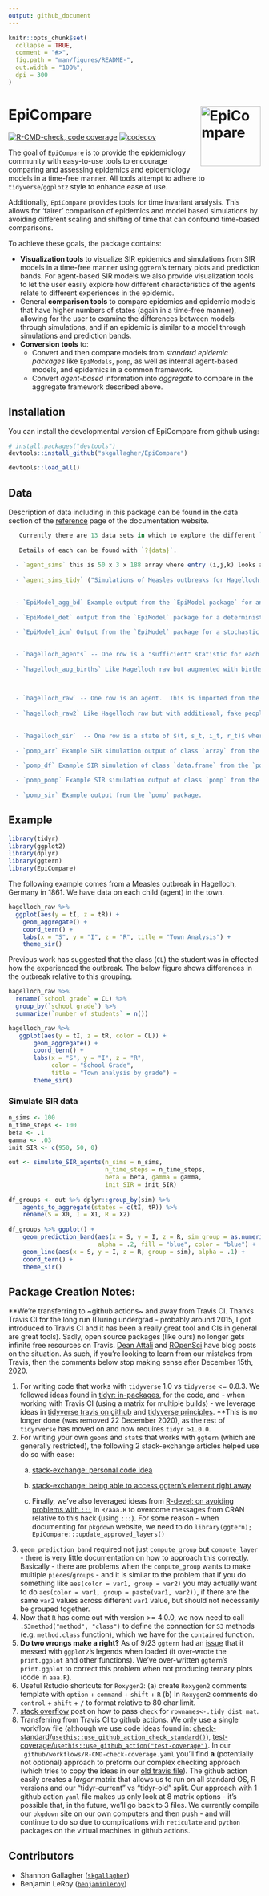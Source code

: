 ```yaml
---
output: github_document
---
```


<!-- README.md is generated from README.Rmd. Please edit that file -->

```r
knitr::opts_chunk$set(
  collapse = TRUE,
  comment = "#>",
  fig.path = "man/figures/README-",
  out.width = "100%",
  dpi = 300
)
```

# EpiCompare <a href = "https://skgallagher.github.io/EpiCompare/"><img src="man/figures/logo.png" align="right" alt="EpiCompare" width="120" /></a>

<!-- badges: start -->
[![R-CMD-check, code coverage](https://github.com/skgallagher/EpiCompare/workflows/R-CMD-check,%20code%20coverage/badge.svg)](https://github.com/skgallagher/EpiCompare/actions)
<!-- [![Travis build status](https://travis-ci.org/skgallagher/EpiCompare.svg?branch=master)](https://travis-ci.org/skgallagher/EpiCompare) -->
[![codecov](https://codecov.io/gh/skgallagher/EpiCompare/branch/master/graph/badge.svg)](https://codecov.io/gh/skgallagher/EpiCompare)

<!-- badges: end -->

The goal of `EpiCompare` is to provide the epidemiology community with easy-to-use tools to encourage comparing and assessing epidemics and epidemiology models in a time-free manner. All tools attempt to adhere to `tidyverse`/`ggplot2` style to enhance ease of use.

Additionally, `EpiCompare` provides tools for time invariant analysis.   This allows for 'fairer' comparison of epidemics and model based simulations by avoiding different scaling and shifting of time that can confound time-based comparisons.


To achieve these goals, the package contains: 

  - **Visualization tools** to visualize SIR epidemics and simulations from SIR models in a time-free manner using `ggtern`’s ternary plots and prediction bands. For agent-based SIR models we also provide visualization tools to let the user easily explore how different characteristics of the agents relate to different experiences in the epidemic.
  - General **comparison tools** to compare epidemics and epidemic models that have higher numbers of states (again in a time-free manner), allowing for the user to examine the differences between models through simulations, and if an epidemic is similar to a model through simulations and prediction bands.
  - **Conversion tools** to: 
    - Convert and then compare models from *standard epidemic packages* like `EpiModels`, `pomp`, as well as internal agent-based models, and epidemics in a common framework. 
    - Convert *agent-based* information into *aggregate* to compare in the aggregate framework described above.

## Installation

You can install the developmental version of EpiCompare from github using:

``` r
# install.packages("devtools")
devtools::install_github("skgallagher/EpiCompare")
```

```r
devtools::load_all()
```
## Data

Description of data including in this package can be found in the data section of the [reference](https://skgallagher.github.io/EpiCompare/reference/index.html#section-data) page of the documentation website.

```r
   Currently there are 13 data sets in which to explore the different `EpiCompare` functions.  These correspond to different sources of raw data along, agent vs. aggregate format, and emphases of different processes such as vital dynamics (e.g. birth and).
   
   Details of each can be found with `?{data}`.
   
  - `agent_sims` this is 50 x 3 x 188 array where entry (i,j,k) looks at the ith simulation, the jth statistic, and the kth agent.  The statistics are (inititial state (0/1/2), SMax, IMax). 
  
  - `agent_sims_tidy` ("Simulations of Measles outbreaks for Hagelloch, Germany, 1861 (Tidy agent format)"): tidy version of `agent_sims` (9400 x 5), each row corresponds to an individual for a single simulation, and contains additional information on the individual's initial state, and SMax, IMax.
  
  
  - `EpiModel_agg_bd` Example output from the `EpiModel package` for an ICM with birth and death rates.  The population $N$ is non-constant.
  
  - `EpiModel_det` output from the `EpiModel` package for a deterministic model (aggregate)
  
  - `EpiModel_icm` Output from the `EpiModel` package for a stochastic ICM (aggregate)
     

  - `hagelloch_agents` -- One row is a "sufficient" statistic for each agent's infection.  Each agent's infection is uniquely identified by an initial state, max time before infection (or T), and max time before recovery (or T).  For the states, 0 = S, 1 = I, 2 = R.
   
  - `hagelloch_aug_births` Like Hagelloch raw but augmented with births (it already had deaths).  Five fake people have been added who join the population over time
   
      

  - `hagelloch_raw` -- One row is an agent.  This is imported from the `surveillance` R package and the variable descriptions are found [here](https://rdrr.io/rforge/surveillance/man/hagelloch.html) where it is originally labeled `hagelloch.df`.  We have renamed it here to help distinguish it from the other data sets we derive from it.
   
  - `hagelloch_raw2` Like Hagelloch raw but with additional, fake people with NA values for `tI` and `tR`
   
   
  - `hagelloch_sir`  -- One row is a state of $(t, s_t, i_t, r_t)$ where $s_t + i_t + r_t = N$ for $t = 0, \dots, T=94$
   
  - `pomp_arr` Example SIR simulation output of class `array` from the `pomp` packagee
  
  - `pomp_df` Example SIR simulation of class `data.frame` from the `pomp` package

  - `pomp_pomp` Example SIR simulation output of class `pomp` from the `pomp` package
  
  - `pomp_sir` Example output from the `pomp` package.
```
## Example

```r
library(tidyr)
library(ggplot2)
library(dplyr)
library(ggtern)
library(EpiCompare)
```
The following example comes from a Measles outbreak in Hagelloch, Germany in 1861. We have data on each child (agent) in the town.
```r
hagelloch_raw %>%
  ggplot(aes(y = tI, z = tR)) +
    geom_aggregate() + 
    coord_tern() +
    labs(x = "S", y = "I", z = "R", title = "Town Analysis") +
    theme_sir()
```

Previous work has suggested that the class (`CL`) the student was in effected how the experienced the outbreak. The below figure shows differences in the outbreak relative to this grouping.
```r
hagelloch_raw %>% 
  rename(`school grade` = CL) %>%
  group_by(`school grade`) %>%
  summarize(`number of students` = n())

hagelloch_raw %>%
   ggplot(aes(y = tI, z = tR, color = CL)) +
       geom_aggregate() + 
       coord_tern() +
       labs(x = "S", y = "I", z = "R",
            color = "School Grade",
            title = "Town analysis by grade") +
       theme_sir()
```


### Simulate SIR data


```r
n_sims <- 100
n_time_steps <- 100
beta <- .1
gamma <- .03
init_SIR <- c(950, 50, 0)
    
out <- simulate_SIR_agents(n_sims = n_sims,
                           n_time_steps = n_time_steps,
                           beta = beta, gamma = gamma,
                           init_SIR = init_SIR)
                                 
df_groups <- out %>% dplyr::group_by(sim) %>%
    agents_to_aggregate(states = c(tI, tR)) %>%
    rename(S = X0, I = X1, R = X2)
  
df_groups %>% ggplot() +
    geom_prediction_band(aes(x = S, y = I, z = R, sim_group = as.numeric(sim)),
                         alpha = .2, fill = "blue", color = "blue") +
    geom_line(aes(x = S, y = I, z = R, group = sim), alpha = .1) +
    coord_tern() +
    theme_sir()
```


## Package Creation Notes:

**We're transferring to ~github actions~ and away from Travis CI. Thanks Travis CI for the long run (During undergrad - probably around 2015, I got introduced to Travis CI and it has been a really great tool and CIs in general are great tools). Sadly, open source packages (like ours) no longer gets infinite free resources on Travis. [Dean Attali](https://deanattali.com/blog/migrating-travis-to-github/) and [ROpenSci](https://ropensci.org/technotes/2020/11/19/moving-away-travis/) have blog posts on the situation. As such, if you're looking to learn from our mistakes from Travis, then the comments below stop making sense after December 15th, 2020. 


1. For writing code that works with `tidyverse` 1.0 vs `tidyverse` <= 0.8.3. We followed ideas found in [tidyr: in-packages](https://tidyr.tidyverse.org/articles/in-packages.html), for the code, and - when working with Travis CI (using a matrix for multiple builds) - we leverage ideas in [tidyverse travis on github](https://github.com/tidyverse/design/issues/95) and [tidyverse principles](https://principles.tidyverse.org/changes-multivers.html). **This is no longer done (was removed 22 December 2020), as the rest of `tidyrverse` has moved on and now requires `tidyr >1.0.0`.
2. For writing your own `geom`s and `stat`s that works with `ggtern` (which are generally restricted), the following 2 stack-exchange articles helped use do so with ease:
    a. [stack-exchange: personal code idea](https://stackoverflow.com/questions/57175114/ternary-plot-scaling-opacity-across-groups)
    b. [stack-exchange: being able to access ggtern's element right away](https://stackoverflow.com/questions/31589479/how-to-fix-no-item-called-packagepkg-on-the-search-list-without-using-libra#comment51172891_31589479)

    c. Finally, we've also leveraged ideas from [R-devel: on avoiding problems with `:::`](https://stat.ethz.ch/pipermail/r-devel/2013-August/067210.html) in `R/aaa.R` to overcome messages from CRAN relative to this hack (using `:::`). For some reason - when documenting for `pkgdown` website, we need to do `library(ggtern); EpiCompare:::update_approved_layers()`
3. `geom_prediction_band` required not just `compute_group` but `compute_layer` - there is very little documentation on how to approach this correctly. Basically - there are problems when the `compute_group` wants to make multiple `pieces`/`groups` - and it is similar to the problem that if you do something like `aes(color = var1, group = var2)` you may actually want to do `aes(color = var1, group = paste(var1, var2))`, if there are the same `var2` values across different `var1` value, but should not necessarily be grouped together.
4. Now that `R` has come out with version >= 4.0.0, we now need to call `.S3method("method", "class")` to define the connection for `S3` methods (e.g. `method.class` function), which we have for the `contained` function. 
5. **Do two wrongs make a right?** As of 9/23 `ggtern` had an [issue](https://bitbucket.org/nicholasehamilton/ggtern/issues/13/ggtern-breaks-ggplots-plot) that it messed with `ggplot2`'s legends when loaded (it over-wrote the `print.ggplot` and other functions). We've over-written `ggtern`'s `print.ggplot` to correct this problem when not producing ternary plots (code in `aaa.R`). 
6. Useful Rstudio shortcuts for `Roxygen2`: (a) create `Roxygen2` comments template with `option` + `command` + `shift` + `R` (b) In `Roxygen2` comments do `control` + `shift` + `/` to format relative to 80 char limit.
7. [stack overflow](https://stackoverflow.com/questions/11285496/r-cmd-check-warning-functions-methods-with-usage-in-documentation-object-bu) post on how to pass `check` for `rownames<-.tidy_dist_mat`.
8. Transferring from Travis CI to github actions. We only use a single workflow file (although we use code ideas found in: [check-standard/`usethis::use_github_action_check_standard()`](https://github.com/r-lib/actions/blob/master/examples/check-standard.yaml)), [test-coverage/`usethis::use_github_action("test-coverage")`](https://github.com/r-lib/actions/blob/master/examples/test-coverage.yaml). In our `.github/workflows/R-CMD-check-coverage.yaml` you'll find **a** (potentially not optional) approach to preform our complex checking approach (which tries to copy the ideas in our [old travis file](https://github.com/skgallagher/EpiCompare/blob/e1298f799d9248bb330885ba5e7b0fa17ea2c83e/.travis.yml)). The github action easily creates a *larger* matrix that allows us to run on all standard OS, R versions and our "tidyr-current" vs "tidyr-old" split. Our approach with 1 github action `yaml` file makes us only look at 8 matrix options - it's possible that, in the future, we'll go back to 3 files. We currently compile our `pkgdown` site on our own computers and then push - and will continue to do so due to complications with `reticulate` and `python` packages on the virtual machines in github actions.




## Contributors

- Shannon Gallagher ([`skgallagher`](https://github.com/skgallagher))
- Benjamin LeRoy ([`benjaminleroy`](https://github.com/benjaminleroy))
